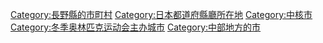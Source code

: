 {{DEFAULTSORT:Nagano-shi}}
[[Category:長野縣的市町村|Category:長野縣的市町村]]
[[Category:日本都道府縣廳所在地|Category:日本都道府縣廳所在地]]
[[Category:中核市|Category:中核市]]
[[Category:冬季奥林匹克运动会主办城市|Category:冬季奥林匹克运动会主办城市]]
[[Category:中部地方的市|Category:中部地方的市]]